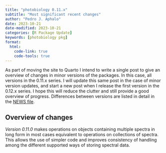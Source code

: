 ```yaml
---
title: "photobiology 0.11.x"
subtitle: "Most significant recent changes"
author: "Pedro J. Aphalo"
date: 2023-10-21
date-modified: 2023-10-21
categories: [R Package Update]
keywords: [photobiology pkg]
format:
  html: 
    code-link: true
    code-tools: true
---
```


::: callout-note

As part of moving the site to Quarto I intend to write a single post to give an
overview of changes in minor versions of the packages. In this case, all
versions in the 0.11.x series. I will update this same post in the case of minor
version updates, and start a new post when I release the first version in the
0.12.x series. I hope this will reduce the clutter and still provide a good
overview of progress. Differences between versions are listed in detail in the
[NEWS file](https://docs.r4photobiology.info/photobiology/news/).

:::

## Overview of changes

_Version 0.11.0_ makes operations on objects containing multiple spectra in long
form in most cases equivalent to operations on collections of spectra. This
allows the use of simpler code and improves consistency of handling among the
different supported ways of storing spectral data.



